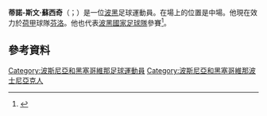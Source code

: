 '''蒂諾-斯文·蘇西奇'''（{{lang-bs|Tino-Sven Sušić}}；{{bd|1992年|2月13日}}）是一位[[波黑|波黑]]足球運動員。在場上的位置是中場。他現在效力於[[荷甲|荷甲]]球隊[[VVV-芬洛|芬洛]]。他也代表[[波黑國家足球隊|波黑國家足球隊]]參賽<ref>{{Cite web |url=http://www.sport.ba/drugi-pisu/tino-susic-hvala-selektoru-hrvatske-ali-ja-zelim-da-igram-za-svoju-drzavu |title=存档副本 |access-date=2015-06-03 |archive-url=https://web.archive.org/web/20131107155305/http://www.sport.ba/drugi-pisu/tino-susic-hvala-selektoru-hrvatske-ali-ja-zelim-da-igram-za-svoju-drzavu/ |archive-date=2013-11-07 |dead-url=yes }}</ref>。
==參考資料==
{{Reflist}}

{{2014年世界杯足球赛波黑参赛名单}}

{{DEFAULTSORT:Sušić, Tino-Sven}}
[[Category:波斯尼亞和黑塞哥維那足球運動員|Category:波斯尼亞和黑塞哥維那足球運動員]]
[[Category:波斯尼亞和黑塞哥維那波士尼亞克人|Category:波斯尼亞和黑塞哥維那波士尼亞克人]]
